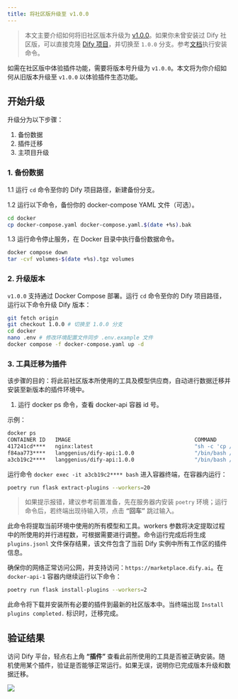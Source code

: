 ```yaml
---
title: 将社区版升级至 v1.0.0
---
```



> 本文主要介绍如何将旧社区版本升级为 [v1.0.0](https://github.com/langgenius/dify/releases/tag/1.0.0)。如果你未曾安装过 Dify 社区版，可以直接克隆 [Dify 项目](https://github.com/langgenius/dify)，并切换至 `1.0.0` 分支。参考[文档](/zh-hans/getting-started/install-self-hosted/docker-compose)执行安装命令。

如需在社区版中体验插件功能，需要将版本号升级为 `v1.0.0`。本文将为你介绍如何从旧版本升级至 `v1.0.0` 以体验插件生态功能。

## 开始升级

升级分为以下步骤：

1. 备份数据
2. 插件迁移
3. 主项目升级

### 1. 备份数据

1.1 运行 `cd` 命令至你的 Dify 项目路径，新建备份分支。

1.2 运行以下命令，备份你的 docker-compose YAML 文件（可选）。

```bash
cd docker
cp docker-compose.yaml docker-compose.yaml.$(date +%s).bak
```

1.3 运行命令停止服务，在 Docker 目录中执行备份数据命令。

```bash
docker compose down
tar -cvf volumes-$(date +%s).tgz volumes
```

### 2. 升级版本

`v1.0.0` 支持通过 Docker Compose 部署。运行 `cd` 命令至你的 Dify 项目路径，运行以下命令升级 Dify 版本：

```bash
git fetch origin
git checkout 1.0.0 # 切换至 1.0.0 分支
cd docker
nano .env # 修改环境配置文件同步 .env.example 文件
docker compose -f docker-compose.yaml up -d
```

### 3. 工具迁移为插件
 
该步骤的目的：将此前社区版本所使用的工具及模型供应商，自动进行数据迁移并安装至新版本的插件环境中。

1. 运行 docker ps 命令，查看 docker-api 容器 id 号。

示例：

```bash
docker ps
CONTAINER ID   IMAGE                                       COMMAND                  CREATED       STATUS                 PORTS                                                                                                                             NAMES
417241cd****   nginx:latest                                "sh -c 'cp /docker-e…"   3 hours ago   Up 3 hours             0.0.0.0:80->80/tcp, :::80->80/tcp, 0.0.0.0:443->443/tcp, :::443->443/tcp                                                          docker-nginx-1
f84aa773****   langgenius/dify-api:1.0.0                   "/bin/bash /entrypoi…"   3 hours ago   Up 3 hours             5001/tcp                                                                                                                          docker-worker-1
a3cb19c2****   langgenius/dify-api:1.0.0                   "/bin/bash /entrypoi…"   3 hours ago   Up 3 hours             5001/tcp                                                                                                                          docker-api-1
```

运行命令 `docker exec -it a3cb19c2**** bash` 进入容器终端，在容器内运行：

```bash
poetry run flask extract-plugins --workers=20
```

> 如果提示报错，建议参考前置准备，先在服务器内安装 `poetry` 环境；运行命令后，若终端出现待输入项，点击 **“回车”** 跳过输入。

此命令将提取当前环境中使用的所有模型和工具。workers 参数将决定提取过程中的所使用的并行进程数，可根据需要进行调整。命令运行完成后将生成 `plugins.jsonl` 文件保存结果，该文件包含了当前 Dify 实例中所有工作区的插件信息。

确保你的网络正常访问公网，并支持访问：`https://marketplace.dify.ai`。在 `docker-api-1` 容器内继续运行以下命令：

```bash
poetry run flask install-plugins --workers=2
```

此命令将下载并安装所有必要的插件到最新的社区版本中。当终端出现 `Install plugins completed.` 标识时，迁移完成。

## 验证结果

访问 Dify 平台，轻点右上角 **“插件”** 查看此前所使用的工具是否被正确安装。随机使用某个插件，验证是否能够正常运行。如果无误，说明你已完成版本升级和数据迁移。

![](https://assets-docs.dify.ai/2025/02/6467b3578d3d3e96510f50a09442d5a5.png)
